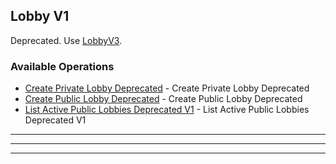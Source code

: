 
## Lobby V1
Deprecated. Use [LobbyV3](https://hathora.dev/api\#tag/LobbyV3).

### Available Operations

* [Create Private Lobby Deprecated](/curl/lobby_v1/create_private_lobby_deprecated) - Create Private Lobby Deprecated
* [Create Public Lobby Deprecated](/curl/lobby_v1/create_public_lobby_deprecated) - Create Public Lobby Deprecated
* [List Active Public Lobbies Deprecated V1](/curl/lobby_v1/list_active_public_lobbies_deprecated_v1) - List Active Public Lobbies Deprecated V1

---
<CreatePrivateLobbyDeprecated />

---
<CreatePublicLobbyDeprecated />

---
<ListActivePublicLobbiesDeprecatedV1 />
